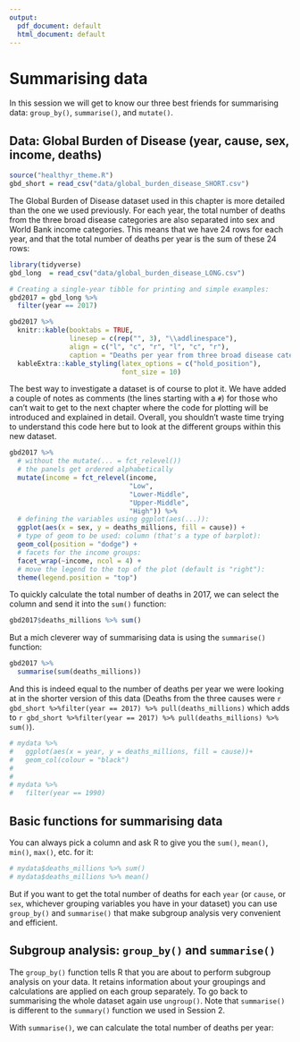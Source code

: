 ```yaml
---
output:
  pdf_document: default
  html_document: default
---
```

# Summarising data

In this session we will get to know our three best friends for summarising data: `group_by()`, `summarise()`, and `mutate()`.

## Data: Global Burden of Disease (year, cause, sex, income, deaths)

```r
source("healthyr_theme.R")
gbd_short = read_csv("data/global_burden_disease_SHORT.csv")
```


The Global Burden of Disease dataset used in this chapter is more detailed than the one we used previously. For each year, the total number of deaths from the three broad disease categories are also separated into sex and World Bank income categories. This means that we have 24 rows for each year, and that the total number of deaths per year is the sum of these 24 rows:


```r
library(tidyverse)
gbd_long  = read_csv("data/global_burden_disease_LONG.csv")

# Creating a single-year tibble for printing and simple examples:
gbd2017 = gbd_long %>% 
  filter(year == 2017)
```

```r
gbd2017 %>% 
  knitr::kable(booktabs = TRUE,
               linesep = c(rep("", 3), "\\addlinespace"),
               align = c("l", "c", "r", "l", "c", "r"),
               caption = "Deaths per year from three broad disease categories, sex, and World Bank county-level income groups.") %>% 
  kableExtra::kable_styling(latex_options = c("hold_position"),
                            font_size = 10)

```

\clearpage

The best way to investigate a dataset is of course to plot it. We have added a couple of notes as comments (the lines starting with a `#`) for those who can't wait to get to the next chapter where the code for plotting will be introduced and explained in detail. Overall, you shouldn't waste time trying to understand this code here but to look at the different groups within this new dataset.

```r
gbd2017 %>% 
  # without the mutate(... = fct_relevel()) 
  # the panels get ordered alphabetically
  mutate(income = fct_relevel(income,
                              "Low",
                              "Lower-Middle",
                              "Upper-Middle",
                              "High")) %>% 
  # defining the variables using ggplot(aes(...)):
  ggplot(aes(x = sex, y = deaths_millions, fill = cause)) +
  # type of geom to be used: column (that's a type of barplot):
  geom_col(position = "dodge") +
  # facets for the income groups:
  facet_wrap(~income, ncol = 4) +
  # move the legend to the top of the plot (default is "right"):
  theme(legend.position = "top")
```

To quickly calculate the total number of deaths in 2017, we can select the column and send it into the `sum()` function:

```r
gbd2017$deaths_millions %>% sum()
```

But a mich cleverer way of summarising data is using the `summarise()` function:

```r
gbd2017 %>% 
  summarise(sum(deaths_millions))
```

And this is indeed equal to the number of deaths per year we were looking at in the shorter version of this data (Deaths from the three causes were `r gbd_short %>%filter(year == 2017) %>% pull(deaths_millions)` which adds to `r gbd_short %>%filter(year == 2017) %>% pull(deaths_millions) %>% sum()`).




```r

# mydata %>% 
# 	ggplot(aes(x = year, y = deaths_millions, fill = cause))+ 
# 	geom_col(colour = "black")
# 
# 
# mydata %>% 
# 	filter(year == 1990)
```



## Basic functions for summarising data

You can always pick a column and ask R to give you the `sum()`, `mean()`, `min()`, `max()`, etc. for it:

```r
# mydata$deaths_millions %>% sum()
# mydata$deaths_millions %>% mean()

```

But if you want to get the total number of deaths for each `year` (or `cause`, or `sex`, whichever grouping variables you have in your dataset) you can use `group_by()` and `summarise()` that make subgroup analysis very convenient and efficient.


## Subgroup analysis: `group_by()` and `summarise()`

The `group_by()` function tells R that you are about to perform subgroup analysis on your data. 
It retains information about your groupings and calculations are applied on each group separately. 
To go back to summarising the whole dataset again use `ungroup()`. Note that `summarise()` is different to the `summary()` function we used in Session 2.

With `summarise()`, we can calculate the total number of deaths per year:
